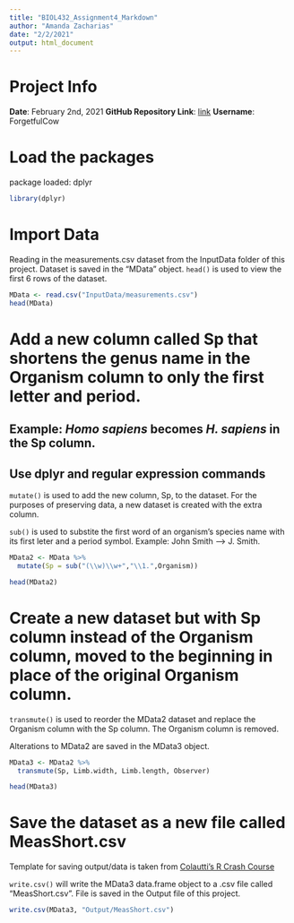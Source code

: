 ```yaml
---
title: "BIOL432_Assignment4_Markdown"
author: "Amanda Zacharias"
date: "2/2/2021"
output: html_document
---
```


# Project Info

**Date**: February 2nd, 2021
**GitHub Repository Link**: [link](https://github.com/ForgetfulCow/BIOL432_Assignments)
**Username**: ForgetfulCow

# Load the packages

package loaded: dplyr

```r
library(dplyr)
```

# Import Data

Reading in the measurements.csv dataset from the InputData folder of this project. Dataset is saved in the "MData" object. `head()` is used to view the first 6 rows of the dataset.

```r
MData <- read.csv("InputData/measurements.csv")
head(MData)
```

# Add a new column called Sp that shortens the genus name in the Organism column to only the first letter and period. 

## Example: *Homo sapiens* becomes *H. sapiens* in the Sp column.

## Use dplyr and regular expression commands

`mutate()` is used to add the new column, Sp, to the dataset. For the purposes of preserving data, a new dataset is created with the extra column. 

`sub()` is used to substite the first word of an organism's species name with its first leter and a period symbol. Example: John Smith --> J. Smith.

```r
MData2 <- MData %>% 
  mutate(Sp = sub("(\\w)\\w+","\\1.",Organism))

head(MData2)
```

# Create a new dataset but with Sp column instead of the Organism column, moved to the beginning in place of the original Organism column. 

`transmute()` is used to reorder the MData2 dataset and replace the Organism column with the Sp column. The Organism column is removed.

\n

Alterations to MData2 are saved in the MData3 object.

```r
MData3 <- MData2 %>% 
  transmute(Sp, Limb.width, Limb.length, Observer)

head(MData3)
```

# Save the dataset as a new file called MeasShort.csv

Template for saving output/data is taken from [Colautti's R Crash Course](https://colauttilab.github.io/RCrashCourse/1_fundamentals.html#6_save_output)

`write.csv()` will write the MData3 data.frame object to a .csv file called "MeasShort.csv". File is saved in the Output file of this project.

```r
write.csv(MData3, "Output/MeasShort.csv")
```

